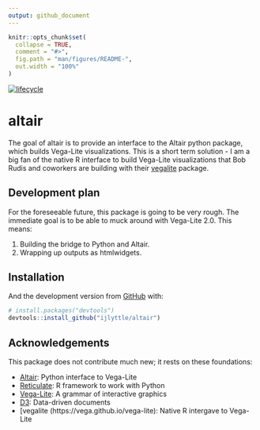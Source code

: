 ```yaml
---
output: github_document
---
```


<!-- README.md is generated from README.Rmd. Please edit that file -->

```r
knitr::opts_chunk$set(
  collapse = TRUE,
  comment = "#>",
  fig.path = "man/figures/README-",
  out.width = "100%"
)
```

[![lifecycle](https://img.shields.io/badge/lifecycle-experimental-orange.svg)](https://www.tidyverse.org/lifecycle/#experimental)

# altair

The goal of altair is to provide an interface to the Altair python package, which builds Vega-Lite visualizations. This is a short term solution - I am a big fan of the native R interface to build Vega-Lite visualizations that Bob Rudis and coworkers are building with their [vegalite](https://vega.github.io/vega-lite) package.

## Development plan

For the foreseeable future, this package is going to be very rough. The immediate goal is to be able to muck around with Vega-Lite 2.0. This means:

1. Building the bridge to Python and Altair.
1. Wrapping up outputs as htmlwidgets.

## Installation

And the development version from [GitHub](https://github.com/) with:

``` r
# install.packages("devtools")
devtools::install_github("ijlyttle/altair")
```

## Acknowledgements

This package does not contribute much new; it rests on these foundations:

- [Altair](https://altair-viz.github.io): Python interface to Vega-Lite
- [Reticulate](https://rstudio.github.io/reticulate): R framework to work with Python
- [Vega-Lite](https://vega.github.io/vega-lite): A grammar of interactive graphics
- [D3](https://d3js.org): Data-driven documents
- [vegalite
(https://vega.github.io/vega-lite): Native R intergave to Vega-Lite

